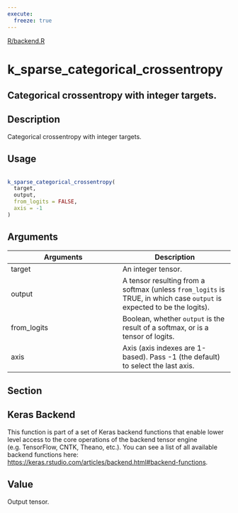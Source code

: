 ```yaml
---
execute:
  freeze: true
---
```


[R/backend.R](https://github.com/rstudio/keras//blob/main/R/backend.R#L2653) 

# k_sparse_categorical_crossentropy

## Categorical crossentropy with integer targets.

## Description
 Categorical crossentropy with integer targets. 


## Usage
```r
 
k_sparse_categorical_crossentropy( 
  target, 
  output, 
  from_logits = FALSE, 
  axis = -1 
) 
```

## Arguments
|Arguments|Description|
|---|---|
| target | An integer tensor. |
| output | A tensor resulting from a softmax (unless `from_logits` is TRUE, in which case `output` is expected to be the logits). |
| from_logits | Boolean, whether `output` is the result of a softmax, or is a tensor of logits. |
| axis | Axis (axis indexes are 1-based). Pass -1 (the default) to select the last axis. |


## Section

## Keras Backend

   This function is part of a set of Keras backend functions that enable lower level access to the core operations of the backend tensor engine (e.g. TensorFlow, CNTK, Theano, etc.).  You can see a list of all available backend functions here: [https://keras.rstudio.com/articles/backend.html#backend-functions](https://keras.rstudio.com/articles/backend.html#backend-functions). 

## Value
 Output tensor. 




